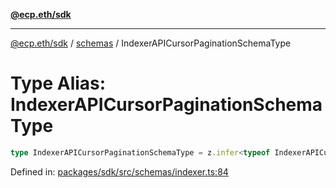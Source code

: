 [**@ecp.eth/sdk**](../../index.mdx)

***

[@ecp.eth/sdk](/sdk-reference/index.mdx) / [schemas](/sdk-reference/schemas/index.mdx) / IndexerAPICursorPaginationSchemaType

# Type Alias: IndexerAPICursorPaginationSchemaType

```ts
type IndexerAPICursorPaginationSchemaType = z.infer<typeof IndexerAPICursorPaginationSchema>;
```

Defined in: [packages/sdk/src/schemas/indexer.ts:84](https://github.com/ecp-eth/comments-monorepo/blob/main/packages/sdk/src/schemas/indexer.ts#L84)
